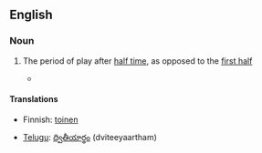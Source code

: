 {{also|second-half}}
==English==

===Noun===
{{en-noun|second halves}}

# {{sports}} The period of play after [[half time]], as opposed to the [[first half]]
#*{{quote-news
|year=2011
|date=October 1
|author=Phil Dawkes
|title=Sunderland   2 - 2   West Brom
|work=BBC Sport
|url=http://news.bbc.co.uk/sport2/hi/football/eng_prem/15045630.stm
|page=
|passage=Sunderland had the best of the '''second half''' but were unable to find a winner.}}

====Translations====
{{trans-top}}
* Finnish: [[toinen#Finnish|toinen]] {{t+|fi|puoliaika}}
{{trans-mid}}
* [[Telugu]]: [[ద్వితీయార్థం]] (dviteeyaartham)
{{trans-bottom}}